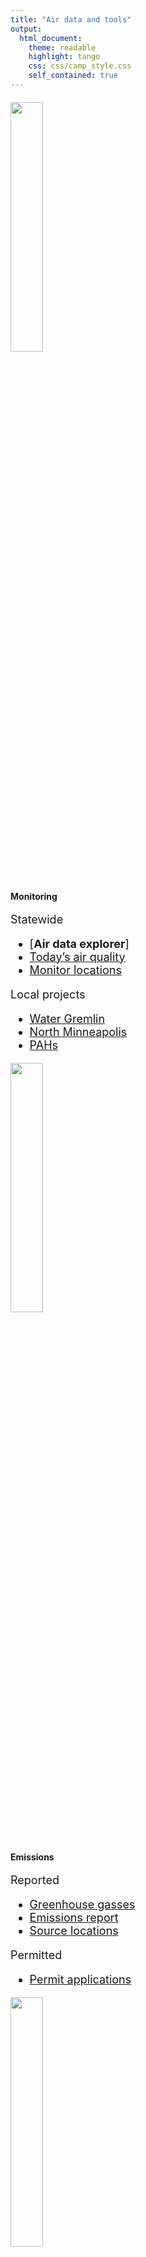 ---
title: "Air data and tools"
output: 
  html_document:
    theme: readable
    highlight: tango
    css: css/camp_style.css
    self_contained: true
---

<head>
    <base target="_blank">
</head>

<div class="row3" style = "margin-top: 20px;">

<div class="column3">
<img src="https://www.pca.state.mn.us/sites/default/files/aqi-icon-airdata.png" width="32%"  />
<span> 

**Monitoring**

</span>

<div style="text-align: left; font-size: 18px;">
<span>
Statewide

- [**Air data explorer**]
- [Today's air quality](https://www.pca.state.mn.us/air/current-air-quality)
- [Monitor locations](https://www.pca.state.mn.us/air/minnesota-air-monitoring-sites)

Local projects

- [Water Gremlin](https://www.pca.state.mn.us/air/water-gremlin-data-explorer)
- [North Minneapolis](https://www.pca.state.mn.us/air/north-minneapolis-air-monitoring-results)
- [PAHs](https://www.pca.state.mn.us/air/air-monitoring-polycyclic-aromatic-hydrocarbons-pahs)

</span>
</div></div>

<div class="column3">
<img src="https://www.pca.state.mn.us/sites/default/files/permitted-facility-emissions-icon-airdata.png" width="32%" />
<span>

**Emissions**

<div style="text-align: left; font-size: 18px;">
Reported 

- [Greenhouse gasses](https://www.pca.state.mn.us/air/greenhouse-gas-emissions-data)
- [Emissions report](https://www.pca.state.mn.us/air/permitted-facility-air-emissions-data)
- [Source locations](https://public.tableau.com/shared/G2DW548NP?:display_count=y&:origin=viz_share_link&:embed=y&:showVizHome=no)

Permitted

- [Permit applications](https://www.pca.state.mn.us/air/air-permit-applications-minnesota)

</span>
</div></div> 

<div class="column3">
<img src="https://www.pca.state.mn.us/sites/default/files/mnrisks-icon-airdata.png" width="32%" />
<span>

**Modeling & Health**

<div style="text-align: left; font-size: 18px;">
MNRISKS

- [Pollutant impacts](https://www.pca.state.mn.us/air/mnrisks-pollutant-priorities)
- [Source impacts](https://www.pca.state.mn.us/air/mnrisks-source-priorities)

Health outcomes

- [Public Health data](https://data.web.health.state.mn.us/web/mndata/#menu2)

</span>
</div></div>

</div>

